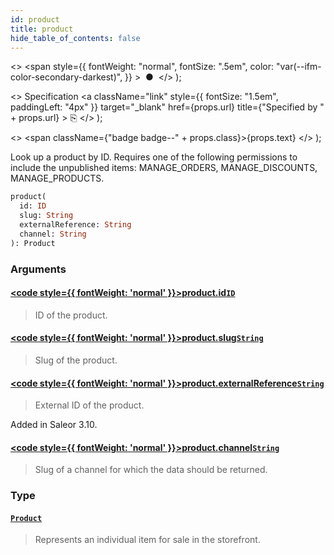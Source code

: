 ```yaml
---
id: product
title: product
hide_table_of_contents: false
---
```


  <>
    <span
      style={{
        fontWeight: "normal",
        fontSize: ".5em",
        color: "var(--ifm-color-secondary-darkest)",
      }}
    >
      &nbsp;●&nbsp;
    </span>
  </>
);

  <>
    Specification
    <a
      className="link"
      style={{ fontSize: "1.5em", paddingLeft: "4px" }}
      target="\_blank"
      href={props.url}
      title={"Specified by " + props.url}
    >
      ⎘
    </a>
  </>
);

  <>
    <span className={"badge badge--" + props.class}>{props.text}</span>
  </>
);

Look up a product by ID. Requires one of the following permissions to include the unpublished items: MANAGE_ORDERS, MANAGE_DISCOUNTS, MANAGE_PRODUCTS.

```graphql
product(
  id: ID
  slug: String
  externalReference: String
  channel: String
): Product
```

### Arguments

#### [<code style={{ fontWeight: 'normal' }}>product.<b>id</b></code>](#)<Bullet />[`ID`](../../api-reference/miscellaneous/scalars/id) <Badge class="secondary" text="scalar"/> <Badge class="secondary" text="miscellaneous"/>

> ID of the product.

#### [<code style={{ fontWeight: 'normal' }}>product.<b>slug</b></code>](#)<Bullet />[`String`](../../api-reference/miscellaneous/scalars/string) <Badge class="secondary" text="scalar"/> <Badge class="secondary" text="miscellaneous"/>

> Slug of the product.

#### [<code style={{ fontWeight: 'normal' }}>product.<b>externalReference</b></code>](#)<Bullet />[`String`](../../api-reference/miscellaneous/scalars/string) <Badge class="secondary" text="scalar"/> <Badge class="secondary" text="miscellaneous"/>

> External ID of the product.

Added in Saleor 3.10.

>

#### [<code style={{ fontWeight: 'normal' }}>product.<b>channel</b></code>](#)<Bullet />[`String`](../../api-reference/miscellaneous/scalars/string) <Badge class="secondary" text="scalar"/> <Badge class="secondary" text="miscellaneous"/>

> Slug of a channel for which the data should be returned.

### Type

#### [`Product`](../../api-reference/products/objects/product) <Badge class="secondary" text="object"/> <Badge class="secondary" text="products"/>

> Represents an individual item for sale in the storefront.
